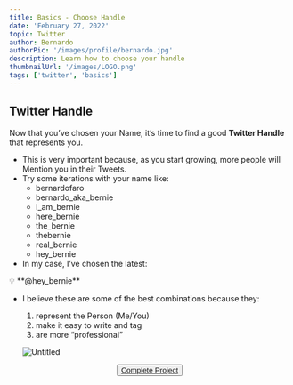 ```yaml
---
title: Basics - Choose Handle
date: 'February 27, 2022'
topic: Twitter
author: Bernardo
authorPic: '/images/profile/bernardo.jpg'
description: Learn how to choose your handle
thumbnailUrl: '/images/LOGO.png'
tags: ['twitter', 'basics']
---
```


## Twitter Handle

Now that you’ve chosen your Name, it’s time to find a good **Twitter Handle** that represents you.

- This is very important because, as you start growing, more people will Mention you in their Tweets.
- Try some iterations with your name like:
    - bernardofaro
    - bernardo_aka_bernie
    - I_am_bernie
    - here_bernie
    - the_bernie
    - thebernie
    - real_bernie
    - hey_bernie
- In my case, I’ve chosen the latest:

<aside>
💡 **@hey_bernie**

</aside>

- I believe these are some of the best combinations because they:
    1. represent the Person (Me/You)
    2. make it easy to write and tag
    3. are more “professional”
    
    ![Untitled](Getting%20St%20c5ae1/Untitled.png)
    

<Center>
  <div>
    <Button>
      <a target="_blank" href={"https://poap.website/vinci"}>
        Complete Project
      </a>
    </Button>
  </div>
</Center>
